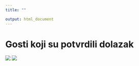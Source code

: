 ```yaml
---
title: ""

output: html_document
---
```


# Gosti koji su potvrdili dolazak

![](01_slajd_gosti.png)
![](02_slajd_gosti.png)